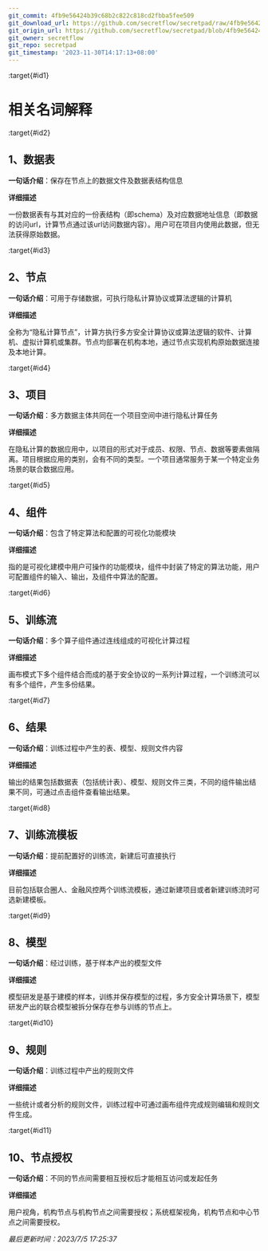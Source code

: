 ```yaml
---
git_commit: 4fb9e56424b39c68b2c822c818cd2fbba5fee509
git_download_url: https://github.com/secretflow/secretpad/raw/4fb9e56424b39c68b2c822c818cd2fbba5fee509/docs/deployment_experience/definition.md
git_origin_url: https://github.com/secretflow/secretpad/blob/4fb9e56424b39c68b2c822c818cd2fbba5fee509/docs/deployment_experience/definition.md
git_owner: secretflow
git_repo: secretpad
git_timestamp: '2023-11-30T14:17:13+08:00'
---
```


:target{#id1}

# 相关名词解释

:target{#id2}

## 1、数据表

<strong>一句话介绍</strong>：保存在节点上的数据文件及数据表结构信息

<strong>详细描述</strong>

一份数据表有与其对应的一份表结构（即schema）及对应数据地址信息（即数据的访问url，计算节点通过该url访问数据内容）。用户可在项目内使用此数据，但无法获得原始数据。

:target{#id3}

## 2、节点

<strong>一句话介绍</strong>：可用于存储数据，可执行隐私计算协议或算法逻辑的计算机

<strong>详细描述</strong>

全称为“隐私计算节点”，计算方执行多方安全计算协议或算法逻辑的软件、计算机、虚拟计算机或集群。节点均部署在机构本地，通过节点实现机构原始数据连接及本地计算。

:target{#id4}

## 3、项目

<strong>一句话介绍</strong>：多方数据主体共同在一个项目空间中进行隐私计算任务

<strong>详细描述</strong>

在隐私计算的数据应用中，以项目的形式对于成员、权限、节点、数据等要素做隔离。项目根据应用的类别，会有不同的类型。一个项目通常服务于某一个特定业务场景的联合数据应用。

:target{#id5}

## 4、组件

<strong>一句话介绍</strong>：包含了特定算法和配置的可视化功能模块

<strong>详细描述</strong>

指的是可视化建模中用户可操作的功能模块，组件中封装了特定的算法功能，用户可配置组件的输入、输出，及组件中算法的配置。

:target{#id6}

## 5、训练流

<strong>一句话介绍</strong>：多个算子组件通过连线组成的可视化计算过程

<strong>详细描述</strong>

画布模式下多个组件结合而成的基于安全协议的一系列计算过程，一个训练流可以有多个组件，产生多份结果。

:target{#id7}

## 6、结果

<strong>一句话介绍</strong>：训练过程中产生的表、模型、规则文件内容

<strong>详细描述</strong>

输出的结果包括数据表（包括统计表）、模型、规则文件三类，不同的组件输出结果不同，可通过点击组件查看输出结果。

:target{#id8}

## 7、训练流模板

<strong>一句话介绍</strong>：提前配置好的训练流，新建后可直接执行

<strong>详细描述</strong>

目前包括联合圈人、金融风控两个训练流模板，通过新建项目或者新建训练流时可选新建模板。

:target{#id9}

## 8、模型

<strong>一句话介绍</strong>：经过训练，基于样本产出的模型文件

<strong>详细描述</strong>

模型研发是基于建模的样本，训练并保存模型的过程，多方安全计算场景下，模型研发产出的联合模型被拆分保存在参与训练的节点上。

:target{#id10}

## 9、规则

<strong>一句话介绍</strong>：训练过程中产出的规则文件

<strong>详细描述</strong>

一些统计或者分析的规则文件，训练过程中可通过画布组件完成规则编辑和规则文件生成。

:target{#id11}

## 10、节点授权

<strong>一句话介绍</strong>：不同的节点间需要相互授权后才能相互访问或发起任务

<strong>详细描述</strong>

用户视角，机构节点与机构节点之间需要授权；系统框架视角，机构节点和中心节点之间需要授权。

<em>最后更新时间：2023/7/5 17:25:37</em>
